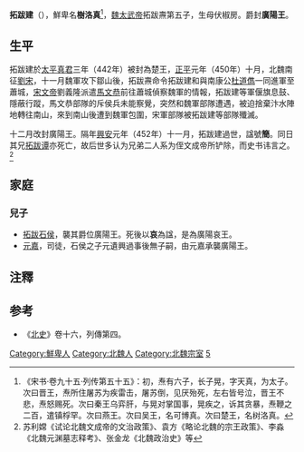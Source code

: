 {{東亞男性歷史人物
|名稱 =拓跋建
|身份 =廣陽王
|國家 =北魏
|時代 =[[南北朝|南北朝]]
|最高職務 =
|前任 = 無
|繼任 = 拓跋石侯
|圖片名稱 =
|圖片大小 =
|圖片說明 =
|姓 =
|名 =
|字 =
|官職 =
|封爵 =
|位階 =
|封地 =
|族裔 =鮮卑拓跋部
|旗籍 =
|氏族 =
|籍貫 =
|本籍 =
|世系 = [[太武帝|太武帝]]五王系
|小字 =
|別名 =
|號 =
|其他名號 =
|出生日期 =不詳
|出生地點 =
|婚年 =
|逝世年 =[[兴安_(年号)|興安]]元年（452年）
|逝世地 =代郡平城
|諡號 =簡王
|墓葬 =
|父親 =太武帝[[拓跋燾|拓跋燾]]
|嫡母 =
|母親 =伏椒房
|元配 =
|正室 =
|繼室 =
|兄弟 =
|姊妹 =
|子 =
|女 =
|其他親屬 =曾祖：道武帝[[拓跋珪|拓跋珪]]<br>祖父：明元帝[[拓跋嗣|拓跋嗣]]<br>
|出身 = <!---此处指科举出身--->
|功名 = 
|經歷 = 
|著作 =
|注釋 =
}}

'''拓跋建'''（{{bd|?||452年|12月5日|catIdx=t}}），鮮卑名'''樹洛真'''<ref>《宋书·卷九十五·列传第五十五》：初，焘有六子，长子晃，字天真，为太子。次曰晋王，焘所住屠苏为疾雷击，屠苏倒，见厌殆死，左右皆号泣，晋王不悲，焘怒赐死。次曰秦王乌弈肝，与晃对掌国事，晃疾之，诉其贪暴，焘鞭之二百，遣镇桴罕。次曰燕王。次曰吴王，名可博真。次曰楚王，名树洛真。</ref>，[[魏太武帝|魏太武帝]]拓跋燾第五子，生母伏椒房。爵封'''廣陽王'''。

==生平==
拓跋建於[[太平真君|太平真君]]三年（442年）被封為楚王，[[正平_(北魏)|正平]]元年（450年）十月，北魏南征[[劉宋|劉宋]]，十一月魏軍攻下鄒山後，拓跋燾命令拓跋建和與南康公[[杜道儁|杜道儁]]一同進軍至蕭城，[[宋文帝|宋文帝]]劉義隆派遣[[馬文恭|馬文恭]]前往蕭城偵察魏軍的情報，拓跋建等軍偃旗息鼓、隱蔽行蹤，馬文恭部隊的斥侯兵未能察覺，突然和魏軍部隊遭遇，被迫捨棄汴水陣地轉往南山，來到南山後遭到魏軍包圍，宋軍部隊被拓跋建等部隊殲滅。

十二月改封廣陽王。隔年[[兴安_(年号)|興安]]元年（452年）十一月，拓跋建過世，諡號'''簡'''。同日其兄[[拓跋谭|拓跋谭]]亦死亡，故后世多认为兄弟二人系为侄文成帝所铲除，而史书讳言之。<ref>苏利嫦《试论北魏文成帝的文治政策》、袁方《略论北魏的宗王政策》、李淼《北魏元渊墓志释考》、张金龙《北魏政治史》等</ref>

==家庭==
===兒子===
*[[拓跋石侯|拓跋石侯]]，襲其爵位廣陽王。死後以'''哀'''為諡，是為廣陽哀王。
*[[元嘉_(廣陽王)|元嘉]]，司徒，石侯之子元遺興過事後無子嗣，由元嘉承襲廣陽王。

==注釋==
<references/>

==参考==
*《[[北史|北史]]》卷十六，列傳第四。


{{南北朝人物小作品}}
[[Category:鮮卑人|Category:鮮卑人]]
[[Category:北魏人|Category:北魏人]]
[[Category:北魏宗室|Category:北魏宗室]]
[[Category:魏太武帝皇子|5]]